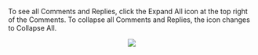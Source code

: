 To see all Comments and Replies, click the Expand All icon at the top right of the Comments. To collapse all Comments and Replies, the icon changes to Collapse All.

<center>
	<img src={useBaseUrl('/img/global/expanding.gif')} />
</center>
